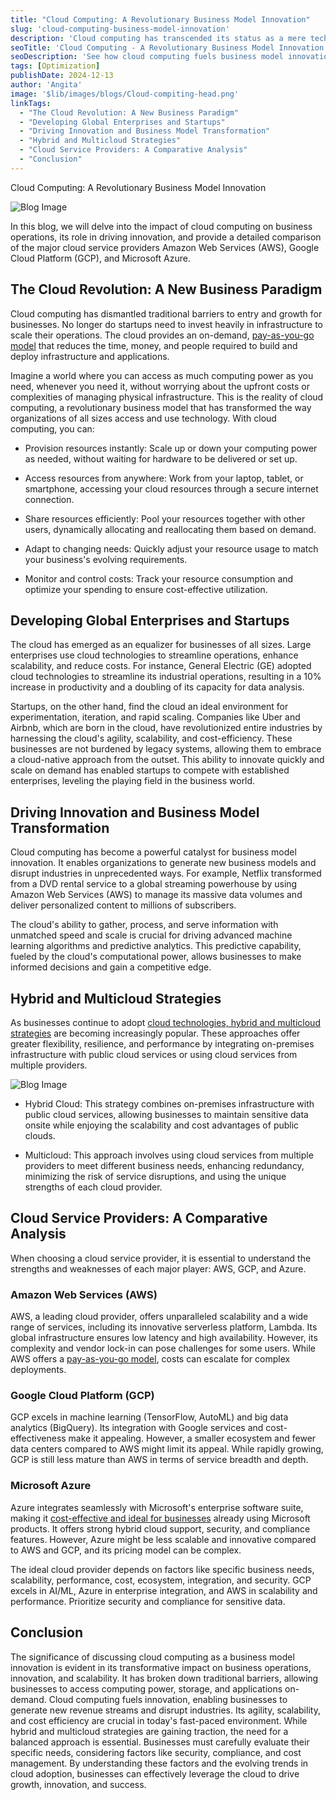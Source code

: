 ```yaml
---
title: "Cloud Computing: A Revolutionary Business Model Innovation"
slug: 'cloud-computing-business-model-innovation'
description: 'Cloud computing has transcended its status as a mere technological advancement to become a transformative business model innovation. This shift has fundamentally reshaped the way businesses operate, innovate, and scale, offering unparalleled agility, scalability, and cost efficiency.'
seoTitle: 'Cloud Computing - A Revolutionary Business Model Innovation'
seoDescription: 'See how cloud computing fuels business model innovation, boosts scalability, and drives growth. Compare AWS, Azure, GCP & explore hybrid-cloud strategies.'
tags: [Optimization]
publishDate: 2024-12-13
author: 'Angita'
image: '$lib/images/blogs/Cloud-compiting-head.png'
linkTags:
  - "The Cloud Revolution: A New Business Paradigm"
  - "Developing Global Enterprises and Startups"
  - "Driving Innovation and Business Model Transformation"
  - "Hybrid and Multicloud Strategies"
  - "Cloud Service Providers: A Comparative Analysis"
  - "Conclusion"
---
```


Cloud Computing: A Revolutionary Business Model Innovation

![Blog Image]($lib/images/blogs/Cloud-computing-boady1.png)

In this blog, we will delve into the impact of cloud computing on business operations, its role in driving innovation, and provide a detailed comparison of the major cloud service providers Amazon Web Services (AWS), Google Cloud Platform (GCP), and Microsoft Azure.

## The Cloud Revolution: A New Business Paradigm

Cloud computing has dismantled traditional barriers to entry and growth for businesses. No longer do startups need to invest heavily in infrastructure to scale their operations. The cloud provides an on-demand, [pay-as-you-go model](/blog/top-cloud-trends-to-watch-in-2025/) that reduces the time, money, and people required to build and deploy infrastructure and applications.

Imagine a world where you can access as much computing power as you need, whenever you need it, without worrying about the upfront costs or complexities of managing physical infrastructure. This is the reality of cloud computing, a revolutionary business model that has transformed the way organizations of all sizes access and use technology. With cloud computing, you can:

- Provision resources instantly: Scale up or down your computing power as needed, without waiting for hardware to be delivered or set up.

- Access resources from anywhere: Work from your laptop, tablet, or smartphone, accessing your cloud resources through a secure internet connection.

- Share resources efficiently: Pool your resources together with other users, dynamically allocating and reallocating them based on demand.

- Adapt to changing needs: Quickly adjust your resource usage to match your business's evolving requirements.

- Monitor and control costs: Track your resource consumption and optimize your spending to ensure cost-effective utilization.

## Developing Global Enterprises and Startups

The cloud has emerged as an equalizer for businesses of all sizes. Large enterprises use cloud technologies to streamline operations, enhance scalability, and reduce costs. For instance, General Electric (GE) adopted cloud technologies to streamline its industrial operations, resulting in a 10% increase in productivity and a doubling of its capacity for data analysis.

Startups, on the other hand, find the cloud an ideal environment for experimentation, iteration, and rapid scaling. Companies like Uber and Airbnb, which are born in the cloud, have revolutionized entire industries by harnessing the cloud's agility, scalability, and cost-efficiency. These businesses are not burdened by legacy systems, allowing them to embrace a cloud-native approach from the outset. This ability to innovate quickly and scale on demand has enabled startups to compete with established enterprises, leveling the playing field in the business world.

## Driving Innovation and Business Model Transformation

Cloud computing has become a powerful catalyst for business model innovation. It enables organizations to generate new business models and disrupt industries in unprecedented ways. For example, Netflix transformed from a DVD rental service to a global streaming powerhouse by using Amazon Web Services (AWS) to manage its massive data volumes and deliver personalized content to millions of subscribers.

The cloud's ability to gather, process, and serve information with unmatched speed and scale is crucial for driving advanced machine learning algorithms and predictive analytics. This predictive capability, fueled by the cloud's computational power, allows businesses to make informed decisions and gain a competitive edge.

## Hybrid and Multicloud Strategies

As businesses continue to adopt [cloud technologies, hybrid and multicloud strategies](/blog/multi-cloud-strategies-for-2025/) are becoming increasingly popular. These approaches offer greater flexibility, resilience, and performance by integrating on-premises infrastructure with public cloud services or using cloud services from multiple providers.

![Blog Image]($lib/images/blogs/clou-computing-body-2.png)

- Hybrid Cloud: This strategy combines on-premises infrastructure with public cloud services, allowing businesses to maintain sensitive data onsite while enjoying the scalability and cost advantages of public clouds.

- Multicloud: This approach involves using cloud services from multiple providers to meet different business needs, enhancing redundancy, minimizing the risk of service disruptions, and using the unique strengths of each cloud provider.

## Cloud Service Providers: A Comparative Analysis

When choosing a cloud service provider, it is essential to understand the strengths and weaknesses of each major player: AWS, GCP, and Azure.

### Amazon Web Services (AWS)

AWS, a leading cloud provider, offers unparalleled scalability and a wide range of services, including its innovative serverless platform, Lambda. Its global infrastructure ensures low latency and high availability. However, its complexity and vendor lock-in can pose challenges for some users. While AWS offers a [pay-as-you-go model](/blog/top-cloud-trends-to-watch-in-2025/), costs can escalate for complex deployments.

### Google Cloud Platform (GCP)

GCP excels in machine learning (TensorFlow, AutoML) and big data analytics (BigQuery). Its integration with Google services and cost-effectiveness make it appealing. However, a smaller ecosystem and fewer data centers compared to AWS might limit its appeal. While rapidly growing, GCP is still less mature than AWS in terms of service breadth and depth.

### Microsoft Azure

Azure integrates seamlessly with Microsoft's enterprise software suite, making it [cost-effective and ideal for businesses](/blog/cloud-cost-optimization-maximizing-profit-scalability/) already using Microsoft products. It offers strong hybrid cloud support, security, and compliance features. However, Azure might be less scalable and innovative compared to AWS and GCP, and its pricing model can be complex.

The ideal cloud provider depends on factors like specific business needs, scalability, performance, cost, ecosystem, integration, and security. GCP excels in AI/ML, Azure in enterprise integration, and AWS in scalability and performance. Prioritize security and compliance for sensitive data.

## Conclusion

The significance of discussing cloud computing as a business model innovation is evident in its transformative impact on business operations, innovation, and scalability. It has broken down traditional barriers, allowing businesses to access computing power, storage, and applications on-demand. Cloud computing fuels innovation, enabling businesses to generate new revenue streams and disrupt industries. Its agility, scalability, and cost efficiency are crucial in today's fast-paced environment. While hybrid and multicloud strategies are gaining traction, the need for a balanced approach is essential. Businesses must carefully evaluate their specific needs, considering factors like security, compliance, and cost management. By understanding these factors and the evolving trends in cloud adoption, businesses can effectively leverage the cloud to drive growth, innovation, and success.
